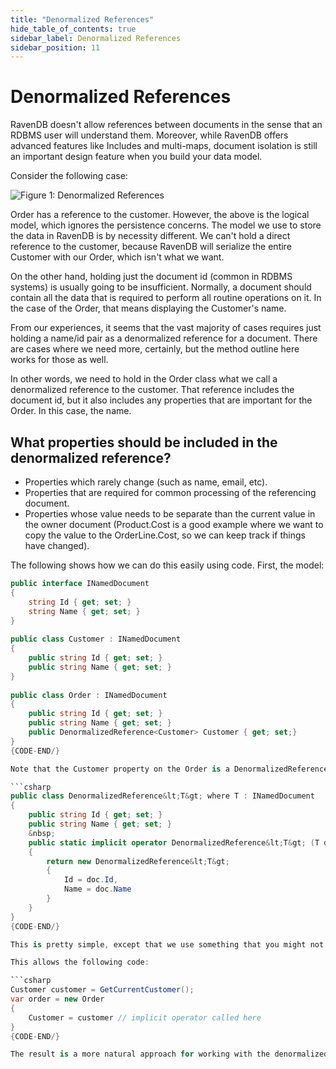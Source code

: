 ```yaml
---
title: "Denormalized References"
hide_table_of_contents: true
sidebar_label: Denormalized References
sidebar_position: 11
---
```



# Denormalized References

RavenDB doesn't allow references between documents in the sense that an RDBMS user will understand them. Moreover, while RavenDB offers advanced features like Includes and multi-maps, document isolation is still an important design feature when you build your data model.

Consider the following case:

![Figure 1: Denormalized References](./assets/denormalized_references_faq.png)

Order has a reference to the customer. However, the above is the logical model, which ignores the persistence concerns. The model we use to store the data in RavenDB is by necessity different. We can't hold a direct reference to the customer, because RavenDB will serialize the entire Customer with our Order, which isn't what we want.

On the other hand, holding just the document id (common in RDBMS systems) is usually going to be insufficient. Normally, a document should contain all the data that is required to perform all routine operations on it. In the case of the Order, that means displaying the Customer's name.

<Admonition type="note" title="Note">
From our experiences, it seems that the vast majority of cases requires just holding a name/id pair as a denormalized reference for a document. There are cases where we need more, certainly, but the method outline here works for those as well.
</Admonition>

In other words, we need to hold in the Order class what we call a denormalized reference to the customer. That reference includes the document id, but it also includes any properties that are important for the Order. In this case, the name.

## What properties should be included in the denormalized reference?

* Properties which rarely change (such as name, email, etc).
* Properties that are required for common processing of the referencing document.
* Properties whose value needs to be separate than the current value in the owner document (Product.Cost is a good example where we want to copy the value to the OrderLine.Cost, so we can keep track if things have changed).

The following shows how we can do this easily using code. First, the model:

```csharp 
public interface INamedDocument
{
    string Id { get; set; }
    string Name { get; set; }
}
 
public class Customer : INamedDocument
{
    public string Id { get; set; }
    public string Name { get; set; }
}
 
public class Order : INamedDocument
{
    public string Id { get; set; }
    public string Name { get; set; }
    public DenormalizedReference<Customer> Customer { get; set;}
}
{CODE-END/}

Note that the Customer property on the Order is a DenormalizedReference of T. This class looks like this:

```csharp 
public class DenormalizedReference&lt;T&gt; where T : INamedDocument
{
    public string Id { get; set; }
    public string Name { get; set; }
    &nbsp;
    public static implicit operator DenormalizedReference&lt;T&gt; (T doc)
    {
        return new DenormalizedReference&lt;T&gt;
        {
            Id = doc.Id,
            Name = doc.Name
        }
    }
}
{CODE-END/}

This is pretty simple, except that we use something that you might not have seen before, implicit operators. This is just a C# language feature that tells the compiler that whenever it sees a expression of type T passed where the expected type is DenormalizedReference&lt;T&gt;, the implicit operator will be called to convert it.

This allows the following code:

```csharp 
Customer customer = GetCurrentCustomer();
var order = new Order
{
    Customer = customer // implicit operator called here
}
{CODE-END/}

The result is a more natural approach for working with the denormalized reference.
